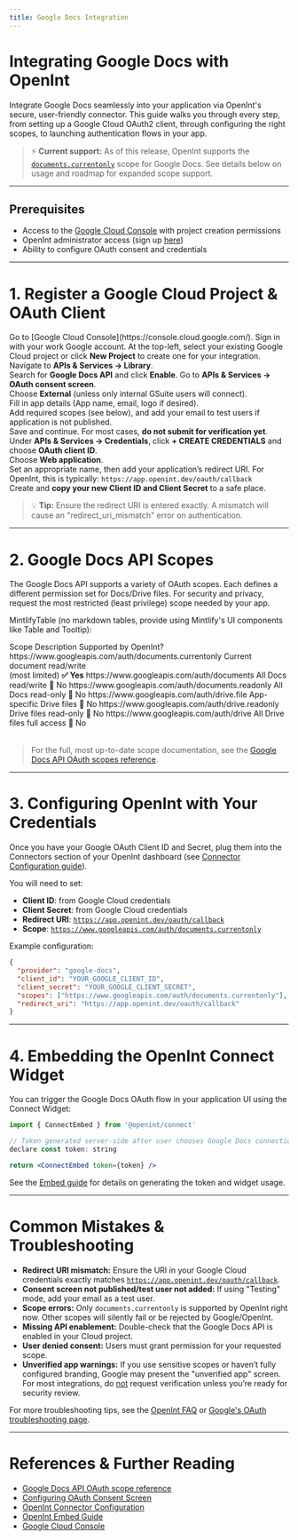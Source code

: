 ```yaml
---
title: Google Docs Integration
---
```


# Integrating Google Docs with OpenInt

Integrate Google Docs seamlessly into your application via OpenInt's secure, user-friendly connector. This guide walks you through every step, from setting up a Google Cloud OAuth2 client, through configuring the right scopes, to launching authentication flows in your app. 

> ⚡ **Current support:** As of this release, OpenInt supports the [`documents.currentonly`](https://developers.google.com/workspace/docs/api/auth#docs-scopes) scope for Google Docs. See details below on usage and roadmap for expanded scope support.

---

## Prerequisites

- Access to the [Google Cloud Console](https://console.cloud.google.com/) with project creation permissions
- OpenInt administrator access (sign up [here](https://app.openint.dev/dashboard/sign-up))
- Ability to configure OAuth consent and credentials

---

# 1. Register a Google Cloud Project & OAuth Client

<Steps>
  <Step title="Login to Google Cloud Console">
    Go to [Google Cloud Console](https://console.cloud.google.com/). Sign in with your work Google account.
  </Step>
  <Step title="Create or Select a Project">
    At the top-left, select your existing Google Cloud project or click <b>New Project</b> to create one for your integration.
  </Step>
  <Step title="Enable the Google Docs API">
    Navigate to <b>APIs & Services → Library</b>.<br />
    Search for <b>Google Docs API</b> and click <b>Enable</b>.
  </Step>
  <Step title="Configure the OAuth Consent Screen">
    Go to <b>APIs & Services → OAuth consent screen</b>.<br />
    Choose <b>External</b> (unless only internal GSuite users will connect).<br />
    Fill in app details (App name, email, logo if desired).<br />
    Add required scopes (see below), and add your email to test users if application is not published.<br />
    Save and continue. For most cases, <b>do not submit for verification yet</b>.
  </Step>
  <Step title="Create OAuth Credentials">
    Under <b>APIs & Services → Credentials</b>, click <b>+ CREATE CREDENTIALS</b> and choose <b>OAuth client ID</b>.<br />
    Choose <b>Web application</b>.<br />
    Set an appropriate name, then add your application’s redirect URI. For OpenInt, this is typically:  
    <code>https://app.openint.dev/oauth/callback</code>
    <br />
    Create and <b>copy your new Client ID and Client Secret</b> to a safe place.
  </Step>
</Steps>

> 💡 **Tip:** Ensure the redirect URI is entered exactly. A mismatch will cause an "redirect_uri_mismatch" error on authentication.

---

# 2. Google Docs API Scopes

The Google Docs API supports a variety of OAuth scopes. Each defines a different permission set for Docs/Drive files. For security and privacy, request the most restricted (least privilege) scope needed by your app.

MintlifyTable (no markdown tables, provide using Mintlify's UI components like Table and Tooltip):

<Table>
  <Table.Head>
    <Table.Row>
      <Table.Cell>Scope</Table.Cell>
      <Table.Cell>Description</Table.Cell>
      <Table.Cell>Supported by OpenInt?</Table.Cell>
    </Table.Row>
  </Table.Head>
  <Table.Body>
    <Table.Row>
      <Table.Cell><Tooltip text="Provides access only to the currently open Google Docs document (when used with Docs add-ons). Most limited scope for temporary access.">https://www.googleapis.com/auth/documents.currentonly</Tooltip></Table.Cell>
      <Table.Cell>Current document read/write <br/>(most limited)</Table.Cell>
      <Table.Cell><strong>✅ Yes</strong></Table.Cell>
    </Table.Row>
    <Table.Row>
      <Table.Cell><Tooltip text="Provides full read/write access to Google Docs documents. Allows viewing, creating, editing, and deleting documents.">https://www.googleapis.com/auth/documents</Tooltip></Table.Cell>
      <Table.Cell>All Docs read/write</Table.Cell>
      <Table.Cell>🚫 No</Table.Cell>
    </Table.Row>
    <Table.Row>
      <Table.Cell><Tooltip text="Provides read-only access to Google Docs documents. Allows viewing document content and metadata but no modifications.">https://www.googleapis.com/auth/documents.readonly</Tooltip></Table.Cell>
      <Table.Cell>All Docs read-only</Table.Cell>
      <Table.Cell>🚫 No</Table.Cell>
    </Table.Row>
    <Table.Row>
      <Table.Cell><Tooltip text="Provides access to Google Docs files the app has created or is granted access to. Limited to specific files." >https://www.googleapis.com/auth/drive.file</Tooltip></Table.Cell>
      <Table.Cell>App-specific Drive files</Table.Cell>
      <Table.Cell>🚫 No</Table.Cell>
    </Table.Row>
    <Table.Row>
      <Table.Cell><Tooltip text="Provides read-only access to all Google Drive files including Docs, but no modifications allowed. Wider access than drive.file but limited to viewing.">https://www.googleapis.com/auth/drive.readonly</Tooltip></Table.Cell>
      <Table.Cell>Drive files read-only</Table.Cell>
      <Table.Cell>🚫 No</Table.Cell>
    </Table.Row>
    <Table.Row>
      <Table.Cell><Tooltip text="Provides full read/write access to all Google Drive files including Docs. The broadest permission for Docs/Drive operations.">https://www.googleapis.com/auth/drive</Tooltip></Table.Cell>
      <Table.Cell>All Drive files full access</Table.Cell>
      <Table.Cell>🚫 No</Table.Cell>
    </Table.Row>
  </Table.Body>
</Table>

> For the full, most up-to-date scope documentation, see the [Google Docs API OAuth scopes reference](https://developers.google.com/workspace/docs/api/auth#docs-scopes).

---

# 3. Configuring OpenInt with Your Credentials

Once you have your Google OAuth Client ID and Secret, plug them into the Connectors section of your OpenInt dashboard (see [Connector Configuration guide](/core-concepts-v0/connector-config)).

You will need to set:
- **Client ID**: from Google Cloud credentials
- **Client Secret**: from Google Cloud credentials
- **Redirect URI**: <code>https://app.openint.dev/oauth/callback</code>
- **Scope**: <code>https://www.googleapis.com/auth/documents.currentonly</code>

Example configuration:

```json
{
  "provider": "google-docs",
  "client_id": "YOUR_GOOGLE_CLIENT_ID",
  "client_secret": "YOUR_GOOGLE_CLIENT_SECRET",
  "scopes": ["https://www.googleapis.com/auth/documents.currentonly"],
  "redirect_uri": "https://app.openint.dev/oauth/callback"
}
```

---

# 4. Embedding the OpenInt Connect Widget

You can trigger the Google Docs OAuth flow in your application UI using the Connect Widget:

```jsx
import { ConnectEmbed } from '@openint/connect'

// Token generated server-side after user chooses Google Docs connection
declare const token: string

return <ConnectEmbed token={token} />
```

See the [Embed guide](/connect/embed) for details on generating the token and widget usage.

---

# Common Mistakes & Troubleshooting

- **Redirect URI mismatch:** Ensure the URI in your Google Cloud credentials exactly matches <code>https://app.openint.dev/oauth/callback</code>.
- **Consent screen not published/test user not added:** If using "Testing" mode, add your email as a test user.
- **Scope errors:** Only <code>documents.currentonly</code> is supported by OpenInt right now. Other scopes will silently fail or be rejected by Google/OpenInt.
- **Missing API enablement:** Double-check that the Google Docs API is enabled in your Cloud project.
- **User denied consent:** Users must grant permission for your requested scope.
- **Unverified app warnings:** If you use sensitive scopes or haven’t fully configured branding, Google may present the "unverified app" screen. For most integrations, do <u>not</u> request verification unless you’re ready for security review.

For more troubleshooting tips, see the [OpenInt FAQ](/connect/faq) or [Google's OAuth troubleshooting page](https://developers.google.com/identity/protocols/oauth2#troubleshooting).

---

# References & Further Reading

- [Google Docs API OAuth scope reference](https://developers.google.com/workspace/docs/api/auth#docs-scopes)
- [Configuring OAuth Consent Screen](https://developers.google.com/workspace/guides/configure-oauth-consent)
- [OpenInt Connector Configuration](/core-concepts-v0/connector-config)
- [OpenInt Embed Guide](/connect/embed)
- [Google Cloud Console](https://console.cloud.google.com/)
